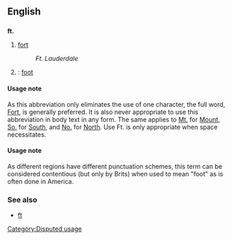 ==English==

==={{Abbreviation}}===
'''ft.'''
# [[fort]]
#:''Ft. Lauderdale''
# {{US}}: [[foot]]

====Usage note {{UK}}====
As this abbreviation only eliminates the use of one character, the full word, [[Fort]], is generally preferred.  It is also never appropriate to use this abbreviation in body text in any form.  The same applies to [[Mt.]] for [[Mount]], [[So.]] for [[South]], and [[No.]] for [[North]].  Use Ft. is only appropriate when space necessitates.

====Usage note {{US}}====
As different regions have different punctuation schemes, this term can be considered contentious (but only by Brits) when used to mean "foot" as is often done in America.

[[Category:Disputed usage]]

===See also===
*[[ft]]